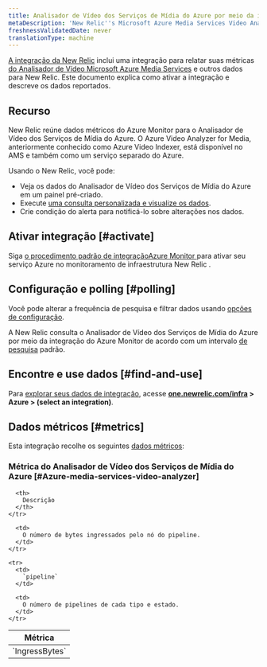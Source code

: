 ```yaml
---
title: Analisador de Vídeo dos Serviços de Mídia do Azure por meio da integração do Azure Monitor
metaDescription: 'New Relic''s Microsoft Azure Media Services Video Analyzer integration: what data it reports and how to enable it.'
freshnessValidatedDate: never
translationType: machine
---
```


[A integração da New Relic](/docs/infrastructure/integrations-getting-started/getting-started/introduction-infrastructure-integrations) inclui uma integração para relatar suas métricas [do Analisador de Vídeo Microsoft Azure Media Services](https://learn.microsoft.com/en-us/azure/azure-video-analyzer) e outros dados para New Relic. Este documento explica como ativar a integração e descreve os dados reportados.

## Recurso

New Relic reúne dados métricos do Azure Monitor para o Analisador de Vídeo dos Serviços de Mídia do Azure. O Azure Video Analyzer for Media, anteriormente conhecido como Azure Video Indexer, está disponível no AMS e também como um serviço separado do Azure.

Usando o New Relic, você pode:

* Veja os dados do Analisador de Vídeo dos Serviços de Mídia do Azure em um painel pré-criado.
* Execute [uma consulta personalizada e visualize os dados](/docs/infrastructure/integrations-getting-started/getting-started/use-integration-data-new-relic-insights).
* Crie condição do alerta para notificá-lo sobre alterações nos dados.

## Ativar integração [#activate]

Siga [o procedimento padrão de integraçãoAzure Monitor ](/docs/infrastructure/microsoft-azure-integrations/azure-integrations-list/azure-monitor)para ativar seu serviço Azure no monitoramento de infraestrutura New Relic .

## Configuração e polling [#polling]

Você pode alterar a frequência de pesquisa e filtrar dados usando [opções de configuração](/docs/infrastructure/microsoft-azure-integrations/azure-integrations-list/azure-monitor/#settings).

A New Relic consulta o Analisador de Vídeo dos Serviços de Mídia do Azure por meio da integração do Azure Monitor de acordo com um intervalo [de pesquisa](/docs/infrastructure/microsoft-azure-integrations/azure-integrations-list/azure-monitor/#settings) padrão.

## Encontre e use dados [#find-and-use]

Para [explorar seus dados de integração](/docs/infrastructure/integrations/find-use-infrastructure-integration-data), acesse <DoNotTranslate>**[one.newrelic.com/infra](https://one.newrelic.com/infra) > Azure > (select an integration)**</DoNotTranslate>.

## Dados métricos [#metrics]

Esta integração recolhe os seguintes [dados métricos](/docs/infrastructure/integrations-getting-started/getting-started/understand-integration-data-data-types#metric):

### Métrica do Analisador de Vídeo dos Serviços de Mídia do Azure [#Azure-media-services-video-analyzer]

<table>
  <thead>
    <tr>
      <th style={{ width: "300px" }}>
        Métrica
      </th>

      <th>
        Descrição
      </th>
    </tr>
  </thead>

  <tbody>
    <tr>
      <td>
        `IngressBytes`
      </td>

      <td>
        O número de bytes ingressados pelo nó do pipeline.
      </td>
    </tr>

    <tr>
      <td>
        `pipeline`
      </td>

      <td>
        O número de pipelines de cada tipo e estado.
      </td>
    </tr>
  </tbody>
</table>